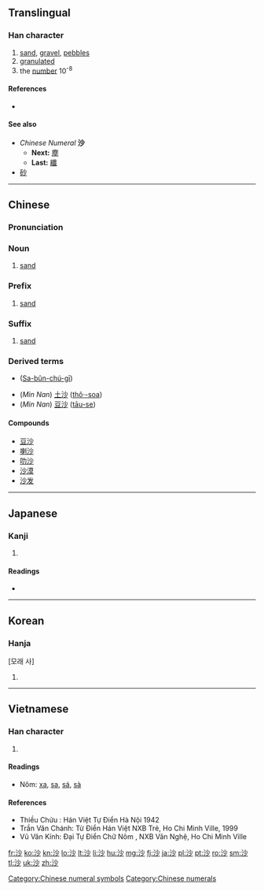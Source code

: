 ==Translingual==

===Han character===
{{Han char|rn=85|rad=水|as=04|sn=7|four=3912<sub>0</sub>|canj=水火竹 (EFH)|ids=⿰[[氵]][[少]]}}

# [[sand]], [[gravel]], [[pebble]]s
# [[granulated]]
# the [[number]] 10<sup>-8</sup>

====References====
* {{Han ref|kx=0611.210|dkj=17212|dj=1005.030|hdz=31562.090|uh=6C99|ud=27801|bh=A846|bd=43078}}

====See also====
* ''Chinese Numeral'' '''沙'''
** '''Next:''' [[塵]]
** '''Last:''' [[纖]]
* [[砂]]

[[Category:Chinese numeral symbols]]
[[Category:Chinese numerals]]

----

==Chinese==
{{zh-forms}}

===Pronunciation===
{{zh-pron
|m=shā
|c=saa1
|h=
|mn=soa/sa/se
|w=
|mc=y
|oc=y
|ma=
|cat=n,a,num
}}

===Noun===
{{nan-noun|ts|poj=[[soa]] (soa<sup>1</sup>)|pojt=soa1|rs=水04}}

# [[sand]]

===Prefix===
{{head|nan|prefix|traditional and simplified||POJ|sa}}

# [[sand]]

===Suffix===
{{head|nan|suffix|traditional and simplified||POJ|se}}

# [[sand]]

===Derived terms===
* {{zh-ts|沙文主義|沙文主义}} ([[Sa-bûn-chú-gī]])
* (''Min Nan'') [[土沙]] ([[thô·-soa]])
* (''Min Nan'') [[豆沙]] ([[tāu-se]])

====Compounds====
* [[豆沙]]
* [[喇沙]]<!-- lǎshā: La Salle, laksa -->
* [[叻沙]]
* [[沙漠]]
* [[沙发]]

----

==Japanese==

===Kanji===
{{ja-kanji|grade=|rs=水04}}

# {{defn|lang=ja|sort=水04}}

====Readings====
* {{ja-readings|on=[[さ]] (sa), [[しゃ]] (sha)|kun=[[すな]] (suna), [[よなげる]] (yonageru)}}

----

==Korean==

===Hanja===
{{ko-hanja|hangeul=사|eumhun=|rv=sa|mr=sa|y=sa}} [모래 사]

# {{defn|lang=ko|sort=水04}}

----

==Vietnamese==

===Han character===
{{vi-hantu|sa, sá|rs=水04}}

# {{defn|lang=vi|sort=水04}}

====Readings====
* Nôm: [[xa]], [[sa]], [[sá]], [[sà]]

====References====
* Thiều Chửu : Hán Việt Tự Điển  Hà Nội 1942
* Trần Văn Chánh: Từ Điển Hán Việt NXB Trẻ, Ho Chi Minh Ville, 1999
* Vũ Văn Kính: Đại Tự Điển Chữ Nôm , NXB Văn Nghệ, Ho Chi Minh Ville

[[fr:沙]]
[[ko:沙]]
[[kn:沙]]
[[lo:沙]]
[[lt:沙]]
[[li:沙]]
[[hu:沙]]
[[mg:沙]]
[[fj:沙]]
[[ja:沙]]
[[pl:沙]]
[[pt:沙]]
[[ro:沙]]
[[sm:沙]]
[[tl:沙]]
[[uk:沙]]
[[zh:沙]]